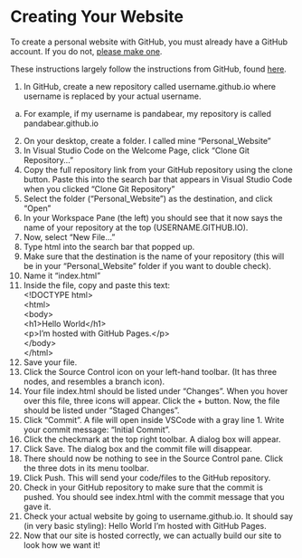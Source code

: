# Creating Your Website {.sec-starting}

To create a personal website with GitHub, you must already have a GitHub account. If you do not, [please make one](https://docs.github.com/en/get-started/start-your-journey/creating-an-account-on-github). 

These instructions largely follow the instructions from GitHub, found [here](https://pages.github.com/).

1. In GitHub, create a new repository called username.github.io where username is replaced by your actual username.
  a. For example, if my username is pandabear, my repository is called pandabear.github.io
2. On your desktop, create a folder. I called mine “Personal_Website”
3. In Visual Studio Code on the Welcome Page, click “Clone Git Repository…”
4. Copy the full repository link from your GitHub repository using the clone button. Paste this into the search bar that appears in Visual Studio Code when you clicked “Clone Git Repository”
5. Select the folder (“Personal_Website”) as the destination, and click “Open”
6. In your Workspace Pane (the left) you should see that it now says the name of your repository at the top (USERNAME.GITHUB.IO).
7. Now, select “New File…”
8. Type html into the search bar that popped up. 
9. Make sure that the destination is the name of your repository (this will be in your “Personal_Website” folder if you want to double check).
10. Name it “index.html”
11. Inside the file, copy and paste this text: <br>
  \<\!DOCTYPE html\> <br>
  \<html\> <br>
  \<body\> <br>
  \<h1\>Hello World\</h1\> <br>
  \<p\>I'm hosted with GitHub Pages.\</p\> <br>
  \</body\> <br>
  \</html\> <br>
12. Save your file.
13. Click the Source Control icon on your left-hand toolbar. (It has three nodes, and resembles a branch icon). 
14. Your file index.html should be listed under “Changes”. When you hover over this file, three icons will appear. Click the + button. Now, the file should be listed under “Staged Changes”.
15. Click “Commit”. A file will open inside VSCode with a gray line 1. Write your commit message: “Initial Commit”.
16. Click the checkmark at the top right toolbar. A dialog box will appear. 
17. Click Save. The dialog box and the commit file will disappear.
18. There should now be nothing to see in the Source Control pane. Click the three dots in its menu toolbar.
19. Click Push. This will send your code/files to the GitHub repository.
20. Check in your GitHub repository to make sure that the commit is pushed. You should see index.html with the commit message that you gave it.
21. Check your actual website by going to username.github.io. It should say (in very basic styling):
  Hello World
  I’m hosted with GitHub Pages.
22. Now that our site is hosted correctly, we can actually build our site to look how we want it!

